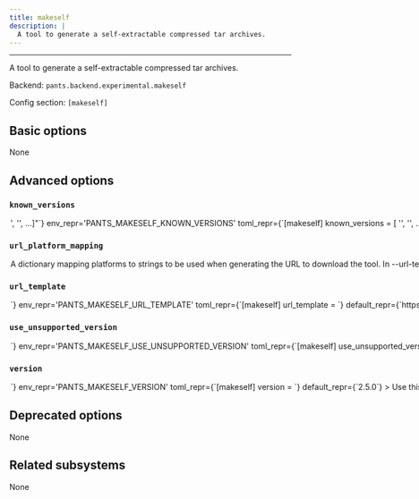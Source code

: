 ```yaml
---
title: makeself
description: |
  A tool to generate a self-extractable compressed tar archives.
---
```



---

A tool to generate a self-extractable compressed tar archives.

Backend: <span className="color--primary">`pants.backend.experimental.makeself`</span>

Config section: <span className="color--primary">`[makeself]`</span>

<span className={styles.options}>

## Basic options

None

## Advanced options

### `known_versions`

<Option
  cli_repr={`--makeself-known-versions="['<str>', '<str>', ...]"`}
  env_repr='PANTS_MAKESELF_KNOWN_VERSIONS'
  toml_repr={`[makeself]
known_versions = [
    '<str>',
    '<str>',
    ...,
]`}
  default_repr={`[\n  "2.5.0|macos_arm64|4d2fa9d898be22c63bb3c6bb7cc3dc97237700dea6d6ad898dcbec0289df0bc4|45867",\n  "2.5.0|macos_x86_64|4d2fa9d898be22c63bb3c6bb7cc3dc97237700dea6d6ad898dcbec0289df0bc4|45867",\n  "2.5.0|linux_arm64|4d2fa9d898be22c63bb3c6bb7cc3dc97237700dea6d6ad898dcbec0289df0bc4|45867",\n  "2.5.0|linux_x86_64|4d2fa9d898be22c63bb3c6bb7cc3dc97237700dea6d6ad898dcbec0289df0bc4|45867"\n]`}
>

Known versions to verify downloads against.

Each element is a pipe-separated string of `version|platform|sha256|length` or
`version|platform|sha256|length|url_override`, where:

- `version` is the version string
- `platform` is one of `[linux_arm64,linux_x86_64,macos_arm64,macos_x86_64]`
- `sha256` is the 64-character hex representation of the expected sha256
  digest of the download file, as emitted by `shasum -a 256`
- `length` is the expected length of the download file in bytes, as emitted by
  `wc -c`
- (Optional) `url_override` is a specific url to use instead of the normally
  generated url for this version

E.g., `3.1.2|macos_x86_64|6d0f18cd84b918c7b3edd0203e75569e0c7caecb1367bbbe409b44e28514f5be|42813`.
and `3.1.2|macos_arm64 |aca5c1da0192e2fd46b7b55ab290a92c5f07309e7b0ebf4e45ba95731ae98291|50926|https://example.mac.org/bin/v3.1.2/mac-aarch64-v3.1.2.tgz`.

Values are space-stripped, so pipes can be indented for readability if necessary.

</Option>

### `url_platform_mapping`

<Option
  cli_repr={`--makeself-url-platform-mapping="{'key1': val1, 'key2': val2, ...}"`}
  env_repr='PANTS_MAKESELF_URL_PLATFORM_MAPPING'
  toml_repr={`[makeself.url_platform_mapping]
key1 = val1
key2 = val2
...`}
  default_repr={`{}`}
>

A dictionary mapping platforms to strings to be used when generating the URL to download the tool.

In `--url-template`, anytime the `{platform}` string is used, Pants will determine the current platform, and substitute `{platform}` with the respective value from your dictionary.

For example, if you define `{"macos_x86_64": "apple-darwin", "linux_x86_64": "unknown-linux"}`, and run Pants on Linux with an intel architecture, then `{platform}` will be substituted in the `--url-template` option with `unknown-linux`.

</Option>

### `url_template`

<Option
  cli_repr={`--makeself-url-template=<str>`}
  env_repr='PANTS_MAKESELF_URL_TEMPLATE'
  toml_repr={`[makeself]
url_template = <str>`}
  default_repr={`https://github.com/megastep/makeself/releases/download/release-{version}/makeself-{version}.run`}
>

URL to download the tool, either as a single binary file or a compressed file (e.g. zip file). You can change this to point to your own hosted file, e.g. to work with proxies or for access via the filesystem through a `file:$abspath` URL (e.g. `file:/this/is/absolute`, possibly by [templating the buildroot in a config file](https://www.pantsbuild.org/2.28/docs/using-pants/key-concepts/options#config-file-entries)).

Use `{version}` to have the value from `--version` substituted, and `{platform}` to have a value from `--url-platform-mapping` substituted in, depending on the current platform. For example, https://github.com/.../protoc-&#123;version&#125;-&#123;platform&#125;.zip.

</Option>

### `use_unsupported_version`

<Option
  cli_repr={`--makeself-use-unsupported-version=<UnsupportedVersionUsage>`}
  env_repr='PANTS_MAKESELF_USE_UNSUPPORTED_VERSION'
  toml_repr={`[makeself]
use_unsupported_version = <UnsupportedVersionUsage>`}
  one_of='error, warning'
  default_repr={`error`}
>

What action to take in case the requested version of makeselfsubsystem is not supported.

Supported makeselfsubsystem versions: unspecified

</Option>

### `version`

<Option
  cli_repr={`--makeself-version=<str>`}
  env_repr='PANTS_MAKESELF_VERSION'
  toml_repr={`[makeself]
version = <str>`}
  default_repr={`2.5.0`}
>

Use this version of makeselfsubsystem.

</Option>

## Deprecated options

None

## Related subsystems

None

</span>
